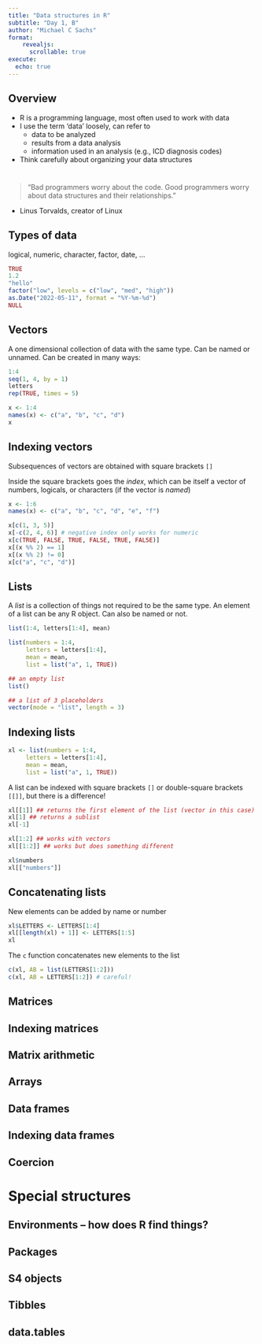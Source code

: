 ```yaml
---
title: "Data structures in R"
subtitle: "Day 1, B"
author: "Michael C Sachs"
format: 
    revealjs:
      scrollable: true
execute:
  echo: true
---
```


## Overview

- R is a programming language, most often used to work with data
- I use the term 'data' loosely, can refer to
    + data to be analyzed
    + results from a data analysis
    + information used in an analysis (e.g., ICD diagnosis codes)
- Think carefully about organizing your data structures

# {.middle .center .inverse}

> "Bad programmers worry about the code. Good programmers worry about data structures and their relationships."

- Linus Torvalds, creator of Linux

## Types of data

logical, numeric, character, factor, date, ... 

```r
TRUE
1.2
"hello"
factor("low", levels = c("low", "med", "high"))
as.Date("2022-05-11", format = "%Y-%m-%d")
NULL
```

## Vectors

A one dimensional collection of data with the same type. Can be named or unnamed. 
Can be created in many ways: 

```r
1:4
seq(1, 4, by = 1)
letters
rep(TRUE, times = 5)

x <- 1:4
names(x) <- c("a", "b", "c", "d")
x
```


## Indexing vectors

Subsequences of vectors are obtained with square brackets `[]`

Inside the square brackets goes the _index_, which can be itself a vector of numbers, logicals, or characters (if the vector is _named_)


```r
x <- 1:6
names(x) <- c("a", "b", "c", "d", "e", "f")

x[c(1, 3, 5)]
x[-c(2, 4, 6)] # negative index only works for numeric
x[c(TRUE, FALSE, TRUE, FALSE, TRUE, FALSE)]
x[(x %% 2) == 1]
x[(x %% 2) != 0]
x[c("a", "c", "d")]
```


## Lists

A _list_ is a collection of things not required to be the same type. An element of a list can be any R object. Can also be named or not.

```r
list(1:4, letters[1:4], mean)

list(numbers = 1:4, 
     letters = letters[1:4], 
     mean = mean,
     list = list("a", 1, TRUE))

## an empty list
list()

## a list of 3 placeholders
vector(mode = "list", length = 3)
```


## Indexing lists

```r
xl <- list(numbers = 1:4, 
     letters = letters[1:4], 
     mean = mean,
     list = list("a", 1, TRUE))

```

A list can be indexed with square brackets `[]` or double-square brackets `[[]]`, but there is a difference! 

```r
xl[[1]] ## returns the first element of the list (vector in this case)
xl[1] ## returns a sublist
xl[-1]

xl[1:2] ## works with vectors
xl[[1:2]] ## works but does something different

xl$numbers
xl[["numbers"]]
```


## Concatenating lists

New elements can be added by name or number

```r
xl$LETTERS <- LETTERS[1:4]
xl[[length(xl) + 1]] <- LETTERS[1:5]
xl
```

The `c` function concatenates new elements to the list

```r
c(xl, AB = list(LETTERS[1:2]))
c(xl, AB = LETTERS[1:2]) # careful!
```


## Matrices

## Indexing matrices

## Matrix arithmetic


## Arrays

## Data frames

## Indexing data frames

## Coercion


# Special structures

## Environments -- how does R find things?

## Packages

## S4 objects

## Tibbles

## data.tables





